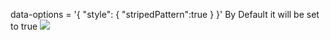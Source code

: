 


<Meta title="Grid/Generic Configurations/Striped Pattern" component={grid} />

data-options = '&#123; "style": &#123; "stripedPattern":true &#125; &#125;' By Default it will be set to true
<img src={imgUrl} className="grid-img"/>


